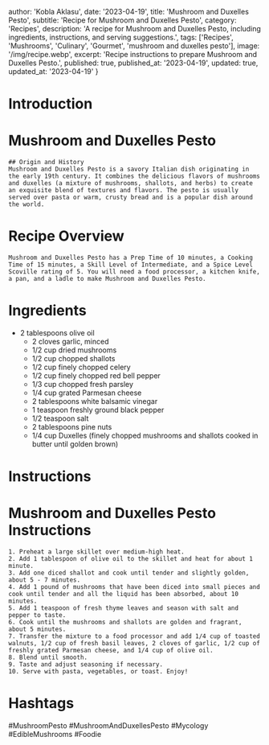 
  author: 'Kobla Aklasu',
  date: '2023-04-19',
  title: 'Mushroom and Duxelles Pesto',
  subtitle: 'Recipe for Mushroom and Duxelles Pesto',
  category: 'Recipes',
  description: 'A recipe for Mushroom and Duxelles Pesto, including ingredients, instructions, and serving suggestions.',
  tags: ['Recipes', 'Mushrooms', 'Culinary', 'Gourmet', 'mushroom and duxelles pesto'],
  image: '/img/recipe.webp',
  excerpt: 'Recipe instructions to prepare Mushroom and Duxelles Pesto.',
  published: true,
  published_at: '2023-04-19',
  updated: true,
  updated_at: '2023-04-19'
}


  # Introduction

# Mushroom and Duxelles Pesto
    
    ## Origin and History
    Mushroom and Duxelles Pesto is a savory Italian dish originating in the early 19th century. It combines the delicious flavors of mushrooms and duxelles (a mixture of mushrooms, shallots, and herbs) to create an exquisite blend of textures and flavors. The pesto is usually served over pasta or warm, crusty bread and is a popular dish around the world.

# Recipe Overview

    Mushroom and Duxelles Pesto has a Prep Time of 10 minutes, a Cooking Time of 15 minutes, a Skill Level of Intermediate, and a Spice Level Scoville rating of 5. You will need a food processor, a kitchen knife, a pan, and a ladle to make Mushroom and Duxelles Pesto.

# Ingredients

- 2 tablespoons olive oil
    - 2 cloves garlic, minced
    - 1/2 cup dried mushrooms
    - 1/2 cup chopped shallots
    - 1/2 cup finely chopped celery
    - 1/2 cup finely chopped red bell pepper
    - 1/3 cup chopped fresh parsley
    - 1/4 cup grated Parmesan cheese
    - 2 tablespoons white balsamic vinegar
    - 1 teaspoon freshly ground black pepper
    - 1/2 teaspoon salt
    - 2 tablespoons pine nuts
    - 1/4 cup Duxelles (finely chopped mushrooms and shallots cooked in butter until golden brown)

# Instructions

# Mushroom and Duxelles Pesto Instructions
    
    1. Preheat a large skillet over medium-high heat.
    2. Add 1 tablespoon of olive oil to the skillet and heat for about 1 minute.
    3. Add one diced shallot and cook until tender and slightly golden, about 5 - 7 minutes.
    4. Add 1 pound of mushrooms that have been diced into small pieces and cook until tender and all the liquid has been absorbed, about 10 minutes.
    5. Add 1 teaspoon of fresh thyme leaves and season with salt and pepper to taste.
    6. Cook until the mushrooms and shallots are golden and fragrant, about 5 minutes.
    7. Transfer the mixture to a food processor and add 1/4 cup of toasted walnuts, 1/2 cup of fresh basil leaves, 2 cloves of garlic, 1/2 cup of freshly grated Parmesan cheese, and 1/4 cup of olive oil.
    8. Blend until smooth.
    9. Taste and adjust seasoning if necessary.
    10. Serve with pasta, vegetables, or toast. Enjoy!

# Hashtags

#MushroomPesto #MushroomAndDuxellesPesto #Mycology #EdibleMushrooms #Foodie



